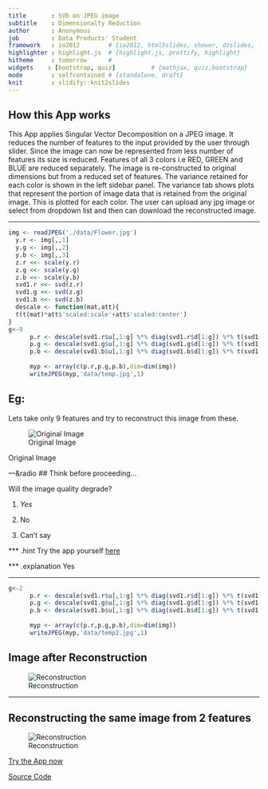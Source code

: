 ```yaml
---
title       : SVD on JPEG image
subtitle    : Dimensionalty Reduction
author      : Anonymous
job         : Data Products' Student
framework   : io2012        # {io2012, html5slides, shower, dzslides, ...}
highlighter : highlight.js  # {highlight.js, prettify, highlight}
hitheme     : tomorrow      # 
widgets    : [bootstrap, quiz]          # {mathjax, quiz,bootstrap}
mode        : selfcontained # {standalone, draft}
knit        : slidify::knit2slides
---
```



## How this App works

This App applies Singular Vector Decomposition on a JPEG image. It reduces the number of features to the input provided by the user through slider. Since the image can now be represented from less number of features its size is reduced. Features of all 3 colors i.e RED, GREEN and BLUE are reduced separately. The image is re-constructed to original dimensions but from a reduced set of features. The variance retained for each color is shown in the left sidebar panel. The variance tab shows plots that represent the portion of image data that is retained from the original image. This is plotted for each color. The user can upload any jpg image or select from dropdown list and then can download the reconstructed image.

---

```r
img <- readJPEG('./data/Flower.jpg')
  y.r <- img[,,1]
  y.g <- img[,,2]
  y.b <- img[,,3]
  z.r <<- scale(y.r)
  z.g <<- scale(y.g)
  z.b <<- scale(y.b)
  svd1.r <<- svd(z.r)
  svd1.g <<- svd(z.g)
  svd1.b <<- svd(z.b)
  descale <- function(mat,att){
  t(t(mat)*att$'scaled:scale'+att$'scaled:center')
}
g<-9
      p.r <- descale(svd1.r$u[,1:g] %*% diag(svd1.r$d[1:g]) %*% t(svd1.r$v[,1:g]),attributes(z.r))
      p.g <- descale(svd1.g$u[,1:g] %*% diag(svd1.g$d[1:g]) %*% t(svd1.g$v[,1:g]),attributes(z.g))
      p.b <- descale(svd1.b$u[,1:g] %*% diag(svd1.b$d[1:g]) %*% t(svd1.b$v[,1:g]),attributes(z.b))
      
      myp <- array(c(p.r,p.g,p.b),dim=dim(img))
      writeJPEG(myp,'data/temp.jpg',1)
```


## Eg:

Lets take only 9 features and try to reconstruct this image         from these.


![Original Image](data/Flower.jpg)


Original Image

---&radio
## Think before proceeding...

Will the image quality degrade?

1. _Yes_

2. No

3. Can't say

*** .hint 
Try the app yourself [here](https://web3.shinyapps.io/app1/)

*** .explanation
Yes

---

```r
g<-2
      p.r <- descale(svd1.r$u[,1:g] %*% diag(svd1.r$d[1:g]) %*% t(svd1.r$v[,1:g]),attributes(z.r))
      p.g <- descale(svd1.g$u[,1:g] %*% diag(svd1.g$d[1:g]) %*% t(svd1.g$v[,1:g]),attributes(z.g))
      p.b <- descale(svd1.b$u[,1:g] %*% diag(svd1.b$d[1:g]) %*% t(svd1.b$v[,1:g]),attributes(z.b))
      
      myp <- array(c(p.r,p.g,p.b),dim=dim(img))
      writeJPEG(myp,'data/temp2.jpg',1)
```


## Image after Reconstruction

![Reconstruction](data/temp.jpg)


---


## Reconstructing the same image from 2 features

![Reconstruction](data/temp2.jpg)

[Try the App now](https://web3.shinyapps.io/app1/)

[Source Code](https://github.com/hammad7/dataprod)
